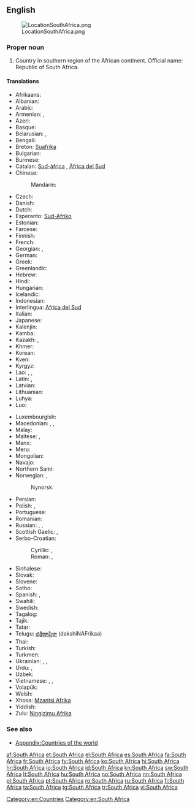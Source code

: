 {{wikipedia}}
==English==
[[Image:LocationSouthAfrica.png|thumb]]

===Proper noun===
{{en-proper noun|head=[[South]] [[Africa]]}}

# Country in southern region of the African continent. Official name: Republic of South Africa.

====Translations====
{{trans-top|country}}
* Afrikaans: {{t+|af|Suid-Afrika}}
* Albanian: {{t-|sq|Afrika Jugore|f}}
* Arabic: {{t-|ar|جنوب إفريقيا|f|tr=janūb ʾifrīqíyyā|sc=Arab}}
* Armenian: {{t-|hy|Հարավաֆրիկյան Հանրապետություն|tr=Haravafrikyan Hanrapetut'yun}}, {{t-|hy|Հարավային Աֆրիկա|tr=Haravayin Afrika|sc=Armn}}
* Azeri: {{t+|az|Cənubi Afrika}}
* Basque: {{t-|eu|Hego Afrika}}
* Belarusian: {{t-|be|Паўднёва-Афрыканская Рэспубліка|tr=Paŭdnjóva-Afrykánskaja Respúblika}},  {{t-|be|Паўднёвая Афрыка|f|tr=Paŭdnjóvaja Áfryka}}
* Bengali: {{t-|bn|দক্ষিণ আফ্রিকা|tr=dôkhin aphrika}}
* Breton: [[Suafrika]]
* Bulgarian: {{t-|bg|Южна Африка|f|tr=Júžna Áfrika}}
* Burmese: {{t-|my|တောင်အာဖရိကနိုင်ငံ|tr=taʊ̀n ahpări.ka. naiñngañ|sc=Mymr}}
* Catalan: [[Sud-àfrica]] {{f}}, [[Àfrica del Sud]] {{f}}
* Chinese:
*: Mandarin: {{t|cmn|南非|tr=Nán-Fēi|sc=Hani}}
* Czech: {{t+|cs|Jihoafrická republika|f}}
* Danish: {{t-|da|Sydafrika}}
* Dutch: {{t+|nl|Zuid-Afrika}}
* Esperanto: [[Sud-Afriko]]
* Estonian: {{t-|et|Lõuna-Aafrika}}
* Faroese: {{t-|fo|Suðurafrika|n}}
* Finnish: {{t+|fi|Etelä-Afrikka}}
* French: {{t+|fr|Afrique du Sud|f}}
* Georgian: {{t-|ka|სამხრეთ აფრიკის რესპუბლიკა|tr=samxret' aprik'as respublik'a|sc=Geor}}, {{t-|ka|სამხრეთი აფრიკა|tr=samxret'i aprik'a|sc=Geor}}
* German: {{t+|de|Südafrika|n}}
* Greek: {{t+|el|Νότια Αφρική|f|tr=Nótia Afrikí}}
* Greenlandic: {{t-|kl|Afrika Kujalleq}}
* Hebrew: {{t-|he|דרום אפריקה|tr=drom afrika}}
* Hindi: {{t+|hi|दक्षिण अफ़्रीका|tr=dakṣiṇ afrīkā}}
* Hungarian: {{t+|hu|Dél-afrikai Köztársaság}}
* Icelandic: {{t+|is|Suður-Afríka}}
* Indonesian: {{t-|id|Afrika Selatan}}
* Interlingua: [[Africa del Sud]]
* Italian: {{t+|it|Sudafrica|f}}
* Japanese: {{t-|ja|南アフリカ|tr=Minamí-Afuriká}}
* Kalenjin: {{tø|kln|South Afrika}}
* Kamba: {{tø|kam|South Afrika}}
* Kazakh: {{t|kk|Оңтүстік Африка Республикасы|tr=Oñtüstik Afrïka Respwblïkası|sc=Cyrl}}, {{t|kk|Оңтүстік Африка|tr=Oñtüstik Afrïka|sc=Cyrl}}
* Khmer: {{t-|km|អាហ្វ្រិកខាងត្បូង|sc=Khmr|tr=aafrɨk kʰaang tboong}}
* Korean: {{t-|ko|남아프리카|tr=Nam Apeurika|sc=Hang}}
* Kven: {{tø|fkv|Etelä-Aafrikka}}
* Kyrgyz: {{t-|ky|Түштүк Африка|tr=Tüştük Afrika|sc=Cyrl}}
* Lao: {{t-|lo|ອາຟຣິກາໃຕ້|tr=aː frī kaː tȃy|sc=Laoo}}, {{t-|lo|ອາຝະລິກາໃຕ້|tr=ʔàː fá lī kàː tȃy|sc=Laoo}}, {{t-|lo|ອາຟຣິກໃຕ້|tr=aː frīk tȃy|sc=Laoo}}
* Latin: {{t-|la|Africa Australis|f}}, {{t-|la|Africa Meridionalis|f}}
* Latvian: {{t-|lv|Dienvidāfrika|f}}
* Lithuanian: {{t-|lt|Pietų Afrika|f}}
* Luhya: {{tø|luy|South Afrika}}
* Luo: {{tø|luo|South Afrika}}
{{trans-mid}}
* Luxembourgish: {{t+|lb|Südafrika}}
* Macedonian: {{t-|mk|Јужноафриканска Република|f|tr=Južnoafríkanska Repúblika}}, {{t+|mk|Јужна Африка|f|tr=Júžna Áfrika}}, {{t-|mk|ЈАР|tr=JAR}}
* Malay: {{t-|ms|Afrika Selatan}}
* Maltese: {{t-|mt|Afrika t'Isfel|f|alt=l-Afrika t'Isfel}}, {{t-|mt|Sud Afrika|f|alt=is-Sud Afrika}}
* Manx: {{t-|gv|Yn Affrick Yiass}}
* Meru: {{tø|mer|South Afrika}}
* Mongolian: {{t-|mn|Өмнөд Африк|tr=Ömnöd Afrik|sc=Cyrl}}
* Navajo: {{tø|nv|Kéyah Naakai Łizhinii Bikéyah Shádiʼááhjí Siʼánígíí}}
* Northern Sami: {{tø|se|Mátta-Afrihká}}
* Norwegian: {{t+|no|Sør-Afrika}}, {{t-|no|Republikken Sør-Afrika}}
*: Nynorsk: {{t+|nn|Sør-Afrika}}
* Persian: {{t-|fa|آفریقای جنوبی|tr=Âfriqâ-ye Jonubi}}
* Polish: {{t+|pl|Republika Południowej Afryki|f}}, {{t-|pl|Południowa Afryka|f}}
* Portuguese: {{t+|pt|África do Sul|f}}
* Romanian: {{t+|ro|Africa de Sud|f}}
* Russian: {{t-|ru|Южная Африка|f|tr=Júžnaja Áfrika}}, {{t-|ru|Южно-Африканская Республика|f|tr=Júžno-Afrikánskaja Respúblika}}, {{t+|ru|ЮАР|f|tr=juár}}
* Scottish Gaelic: {{t-|gd|Afraga a Deas}}, {{t-|gd|Poblachd Afraga a Deas}}
* Serbo-Croatian:
*: Cyrillic: {{t-|sh|Јужна Африка|f|sc=Cyrl}},   {{t-|sh|Јужноафричка Република|f|sc=Cyrl}}
*: Roman: {{t-|sh|Južna Afrika|f}}, {{t-|sh|Južnoafrička Republika|f}}
* Sinhalese: {{t-|si|දකුණු අප්‍රිකාව|tr=dakuṇu aprikāva|sc=Sinh}}
* Slovak: {{t-|sk|Južná Afrika|f}}
* Slovene: {{t-|sl|Južna Afrika|f}}
* Sotho: {{t+|st|Afrika Borwa}}
* Spanish: {{t+|es|Sudáfrica|f}}, {{t-|es|África del Sur|f}}
* Swahili: {{t+|sw|Afrika Kusini}}
* Swedish: {{t+|sv|Sydafrika}}
* Tagalog: {{t+|tl|Timog Aprika}}
* Tajik: {{t+|tg|Африқои Ҷанубӣ|tr=Afriqoi Janubī|sc=Cyrl}}
* Tatar: {{t-|tt|Көньяк Африка|tr=Könyaq Afrika|sc=Cyrl}}
* Telugu: [[దక్షిణాఫ్రికా]] (dakshiNAFrikaa)
* Thai: {{t+|th|แอฟริกาใต้|tr=àef-rí-gaa dtâi}}
* Turkish: {{t+|tr|Güney Afrika}}
* Turkmen: {{t-|tk|Günorta Afrika}}
* Ukrainian: {{t-|uk|Південно-Африканська Республіка|tr=Pivdénno-Afrykáns'ka Respúblika}}, {{t+|uk|Південна Африка|f|tr=Pivdénna Áfryka}}, {{t-|uk|ПАР|f|tr=par}}
* Urdu: {{t-|ur|جنوبی افریقہ|tr=janūbī afrīqâ}}, {{t-|ur|ساؤتھ افریقہ|tr=sā'uth afrīqâ|sc=ur-Arab}}
* Uzbek: {{t-|uz|Janubiy Ofriqo}}
* Vietnamese: {{t-|vi|Cộng hòa Nam Phi}}, {{t-|vi|Nam Phi}}, {{t-|vi|南非|sc=Hani}}
* Volapük: {{t-|vo|Sulüdafrikän}}
* Welsh: {{t-|cy|De Affrica}}
* Xhosa: [[Mzantsi Afrika]]
* Yiddish: {{t-|yi|דרום אַפֿריקע|tr=dorem afrike|sc=Hebr}}
* Zulu: [[Ningizimu Afrika]]
{{trans-bottom}}

===See also===
* [[Appendix:Countries of the world]]

[[Category:en:Countries]]
[[Category:en:South Africa]]

[[af:South Africa]]
[[et:South Africa]]
[[el:South Africa]]
[[es:South Africa]]
[[fa:South Africa]]
[[fr:South Africa]]
[[fy:South Africa]]
[[ko:South Africa]]
[[hi:South Africa]]
[[hr:South Africa]]
[[io:South Africa]]
[[id:South Africa]]
[[kn:South Africa]]
[[sw:South Africa]]
[[lt:South Africa]]
[[hu:South Africa]]
[[no:South Africa]]
[[nn:South Africa]]
[[pl:South Africa]]
[[pt:South Africa]]
[[ro:South Africa]]
[[ru:South Africa]]
[[fi:South Africa]]
[[ta:South Africa]]
[[tg:South Africa]]
[[tr:South Africa]]
[[vi:South Africa]]